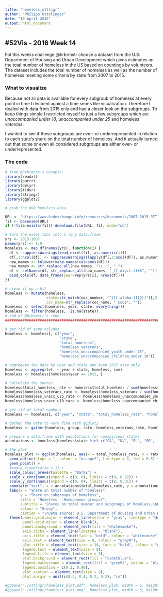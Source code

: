 ```yaml
---
title: "homeless_ottlngr"
author: "Philipp Ottolinger"
date: "10 April 2016"
output: html_document
---
```


## #52Vis - 2016 Week 14

Fot this weeks challenge @hrbrmstr choose a dataset from the U.S. Department of Housing and Urban Development which gives estimates on the total number of homeless in the US based on countings by volunteers. The dataset includes the total number of homeless as well as the number of homeless meeting some criteria by state from 2007 to 2015.

### What to visualize

Because not all data is available for every subgroub of homeless at every point in time I decided against a time series like visualization. Therefore I dealed with data from 2015 only and had a closer look on the subgroups. To keep things simple I restricted myself to just a few subgroups which are *unaccompanied under 18*, *unaccompanied under 25* and homeless *veterans*.

I wanted to see if these subgroups are over- or underrepresented in relation to each state's share on the total number of homeless. And it actually turned out that some or even all considered subgroups are either over- or underrepresented.

### The code

```r
# from @hrbrmstr's example:
library(readxl)
library(purrr)
library(dplyr)
library(tidyr)
library(stringr)
library(ggplot2)

# grab the HUD homeless data

URL <- "https://www.hudexchange.info/resources/documents/2007-2015-PIT-Counts-by-CoC.xlsx"
fil <- basename(URL)
if (!file.exists(fil)) download.file(URL, fil, mode="wb")

# turn the excel tabs into a long data.frame
yrs <- 2015:2007
names(yrs) <- 1:9
homeless <- map_df(names(yrs), function(i) {
  df <- suppressWarnings(read_excel(fil, as.numeric(i)))
  df[,3:ncol(df)] <- suppressWarnings(lapply(df[,3:ncol(df)], as.numeric))
  new_names <- tolower(make.names(colnames(df)))
  new_names <- str_replace_all(new_names, "\\.+", "_")
  df <- setNames(df, str_replace_all(new_names, "_[[:digit:]]+$", ""))
  bind_cols(df, data_frame(year=rep(yrs[i], nrow(df))))
})

# clean it up a bit
homeless <- mutate(homeless,
                   state=str_match(coc_number, "^([[:alpha:]]{2})")[,2],
                   coc_name=str_replace(coc_name, " CoC$", ""))
homeless <- select(homeless, year, state, everything())
homeless <- filter(homeless, !is.na(state))
# end of @hrbrmstr's code
########################################################################

# get rid of some columns
homeless <- homeless[, c("year",
                         "state",
                         "total_homeless",
                         "homeless_veterans",
                         "homeless_unaccompanied_youth_under_25",
                         "homeless_unaccompanied_children_under_18")]

# aggregate the data by year and state and keep 2015 data only
homeless <- aggregate(. ~ year + state, homeless, sum)
homeless <- homeless[homeless$year == 2015, ]

# calculate the shares
homeless$total_homeless_rate <- homeless$total_homeless / sum(homeless$total_homeless)
homeless$homeless_veterans_rate <- homeless$homeless_veterans / sum(homeless$homeless_veterans)
homeless$homeless_unacc_u25_rate <- homeless$homeless_unaccompanied_youth_under_25 / sum(homeless$homeless_unaccompanied_youth_under_25)
homeless$homeless_unacc_u18_rate <- homeless$homeless_unaccompanied_children_under_18 / sum(homeless$homeless_unaccompanied_children_under_18)

# get rid of total numbers
homeless <- homeless[, c("year", "state", "total_homeless_rate", "homeless_veterans_rate", "homeless_unacc_u25_rate", "homeless_unacc_u18_rate")]

# gather the data to work fine with ggplot2
homeless <- gather(homeless, group, rate, homeless_veterans_rate, homeless_unacc_u25_rate, homeless_unacc_u18_rate)

# prepare a data.frame with annotations for conspicuous states
annotations <- homeless[homeless$state %in% c("CA", "NV", "FL", "OR", "NY"), ]

# the plot
homeless_plot <- ggplot(homeless, aes(x = total_homeless_rate, y = rate, colour = factor(group, labels = c("Unaccompanied under 18", "Unaccompanied under 25", "Veterans")))) +
  geom_abline(slope = 1, colour = "orange2", linetype = 2, lwd = 0.5) +
  geom_point() +
  #coord_fixed(ratio = 1) +
  scale_colour_brewer(palette = "Dark2") +
  scale_x_continuous(expand = c(0, 0), limits = c(0, 0.22)) +
  scale_y_continuous(expand = c(0, 0), limits = c(0, 0.31)) +
  annotate("text", x = annotations$total_homeless_rate, y = annotations$rate, label = annotations$state, hjust = 1.3, vjust = 1, size = 4) +
  labs(x = "Share on total number of homeless",
       y = "Share on subgroups of homeless",
       title = "Homeless - Homogenous groups?",
       subtitle = "Shares on total number and subgroups of homeless.\nData by state for 2015.",
       colour = "Group",
       caption = "\nData source: U.S. Department of Housing and Urban Development") +
  theme(panel.grid.major = element_line(colour = "gray", linetype = "dotted"),
        panel.grid.minor = element_blank(),
        panel.background = element_rect(fill = "whitesmoke"),
        axis.ticks = element_line(linetype = "blank"),
        axis.title = element_text(face = "bold", colour = "whitesmoke"),
        axis.text = element_text(size = 9, colour = "gray0"),
        plot.title = element_text(size = 16, face = "bold", colour = "whitesmoke"),
        legend.text = element_text(size = 8),
        legend.title = element_text(size = 8),
        plot.background = element_rect(fill = "cadetblue"),
        legend.background = element_rect(fill = "grey95", colour = "black", linetype = "solid"),
        legend.position = c(0.2, 0.90),
        plot.caption = element_text(size = 8),
        plot.margin = unit(c(0.2, 0.4, 0.2, 0.2), "cm"))

#ggsave("./ottlngr/homeless_plot.pdf", homeless_plot, width = 6, height = 8)
#ggsave("./ottlngr/homeless_plot.png", homeless_plot, width = 6, height = 8)
```
